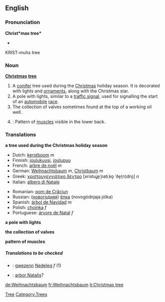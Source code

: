 ==English==

===Pronunciation===
'''Christ*mas tree*'''
*{{audio|En-ca-christmastree.ogg|Audio (CA)}}
KRIST-muhs tree

===Noun===
'''[[Christmas]] [[tree]]'''

# A [[conifer]] tree used during the [[Christmas]] holiday season.  It is decorated with lights and [[ornament]]s, along with the Christmas star.
# A pole with lights, similar to a [[traffic signal]], used for signalling the start of an [[automobile]] [[race]].
# The collection of valves sometimes found at the top of a working oil well.
# {{bodybuilding}}: Pattern of [[muscle]]s visible in the lower back.

===Translations===
'''a tree used during the Christmas holiday season'''
{{top}}
*Dutch: [[kerstboom]] ''m''
*Finnish: [[joulukuusi]], [[joulupuu]]
*French: [[arbre de noël]] ''m''
*German: [[Weihnachtsbaum]] ''m'', [[Christbaum]] ''m''
*Greek: [[χριστουγεννιάτικο δέντρο]] [xristuʝe̞ˈɲatiˌko̞ ˈðe̞(n)dro̞] ''n''
*Italian: [[albero di Natale]]
{{mid}}
*Romanian: [[pom de Crăciun]]
*Russian: ([[новогодний|новогодняя]]) [[ёлка]] (novogódnjaja jólka)
*Spanish: [[árbol de Navidad]] ''m''
*Polish: [[choinka ]] ''f'' 
*Portuguese: [[árvore de Natal]] ''f''
{{bottom}}

'''a pole with lights'''
{{top}}
{{mid}}
{{bottom}}

'''the collection of valves'''
{{top}}
{{mid}}
{{bottom}}

'''pattern of muscles'''
{{top}}
{{mid}}
{{bottom}}

=====Translations to be checked=====
<!--Remove this section once all of the translations below have been moved into the tables above.-->
{{checktrans}}
*{{ttbc|Breton|[[Breton]]}}: [[gwezenn]] [[Nedeleg]] ''f'' (1)
*{{ttbc|Latin}}: [[arbor Natalis]]?

[[Category:Christmas|Tree]] 
[[Category:Trees]]

[[de:Weihnachtsbaum]]
[[fr:Weihnachtsbaum]]
[[it:Christmas tree]]